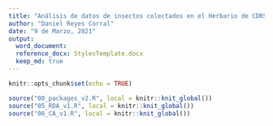 ```yaml
---
title: "Análisis de datos de insectos colectados en el Herbario de CDRS"
author: "Daniel Reyes Corral" 
date: "9 de Marzo, 2021"
output:
  word_document:
  reference_docx: StylesTemplate.docx
  keep_md: true
---
```


```r
knitr::opts_chunk$set(echo = TRUE)
```

```r
source("00_packages_v2.R", local = knitr::knit_global())
source("05_RDA_v1.R", local = knitr::knit_global())
source("06_CA_v1.R", local = knitr::knit_global())
```